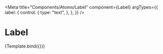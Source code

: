 
<Meta
  title="Components/Atoms/Label"
  component={Label}
  argTypes={{
    label: {
      control: {
        type: "text",
      },
    },
  }}
/>

# Label


<Canvas>
  <Story name="Input label" args={{ label: "Email" }}>
    {Template.bind({})}
  </Story>
</Canvas>
